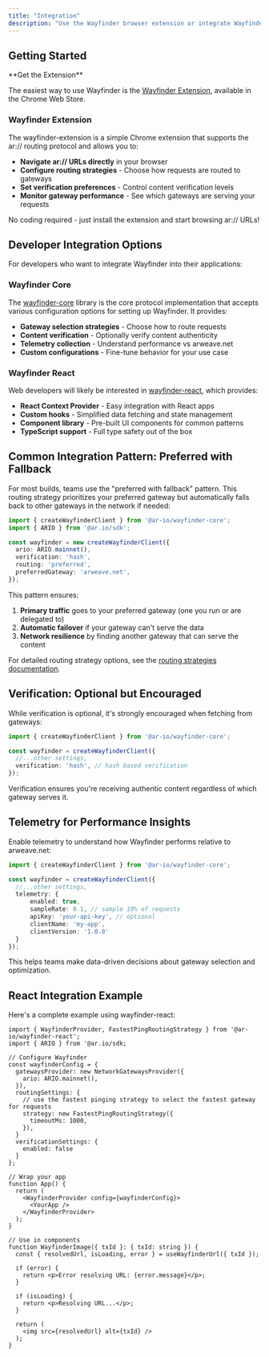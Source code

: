 ```yaml
---
title: "Integration"
description: "Use the Wayfinder browser extension or integrate Wayfinder libraries into your applications"
---
```


## Getting Started

<Callout type="tip">
**Get the Extension**

The easiest way to use Wayfinder is the [Wayfinder Extension](https://chromewebstore.google.com/detail/ario-wayfinder/hnhmeknhajanolcoihhkkaaimapnmgil?hl=en-US), available in the Chrome Web Store.
</Callout>

### Wayfinder Extension

The wayfinder-extension is a simple Chrome extension that supports the ar:// routing protocol and allows you to:

- **Navigate ar:// URLs directly** in your browser
- **Configure routing strategies** - Choose how requests are routed to gateways
- **Set verification preferences** - Control content verification levels
- **Monitor gateway performance** - See which gateways are serving your requests

No coding required - just install the extension and start browsing ar:// URLs!

## Developer Integration Options

For developers who want to integrate Wayfinder into their applications:

### Wayfinder Core

The [wayfinder-core](/sdks/wayfinder/wayfinder-core) library is the core protocol implementation that accepts various configuration options for setting up Wayfinder. It provides:

- **Gateway selection strategies** - Choose how to route requests
- **Content verification** - Optionally verify content authenticity
- **Telemetry collection** - Understand performance vs arweave.net
- **Custom configurations** - Fine-tune behavior for your use case

### Wayfinder React

Web developers will likely be interested in [wayfinder-react](/sdks/wayfinder/wayfinder-react), which provides:

- **React Context Provider** - Easy integration with React apps
- **Custom hooks** - Simplified data fetching and state management
- **Component library** - Pre-built UI components for common patterns
- **TypeScript support** - Full type safety out of the box

## Common Integration Pattern: Preferred with Fallback

For most builds, teams use the "preferred with fallback" pattern. This routing strategy prioritizes your preferred gateway but automatically falls back to other gateways in the network if needed:

```typescript
import { createWayfinderClient } from '@ar-io/wayfinder-core';
import { ARIO } from '@ar.io/sdk';

const wayfinder = new createWayfinderClient({
  ario: ARIO.mainnet(),
  verification: 'hash',
  routing: 'preferred',
  preferredGateway: 'arweave.net',
});
```

This pattern ensures:
1. **Primary traffic** goes to your preferred gateway (one you run or are delegated to)
2. **Automatic failover** if your gateway can't serve the data
3. **Network resilience** by finding another gateway that can serve the content

For detailed routing strategy options, see the [routing strategies documentation](/sdks/wayfinder/wayfinder-core/preferredwithfallbackroutingstrategy).

## Verification: Optional but Encouraged

While verification is optional, it's strongly encouraged when fetching from gateways:

```typescript
import { createWayfinderClient } from '@ar-io/wayfinder-core';

const wayfinder = createWayfinderClient({
  //...other settings,
  verification: 'hash', // hash based verification
});
```

Verification ensures you're receiving authentic content regardless of which gateway serves it.

## Telemetry for Performance Insights

Enable telemetry to understand how Wayfinder performs relative to arweave.net:

```typescript
import { createWayfinderClient } from '@ar-io/wayfinder-core';

const wayfinder = createWayfinderClient({
  //...other settings,
  telemetry: {
      enabled: true,
      sampleRate: 0.1, // sample 10% of requests
      apiKey: 'your-api-key', // optional
      clientName: 'my-app',
      clientVersion: '1.0.0'
  }
});
```

This helps teams make data-driven decisions about gateway selection and optimization.

## React Integration Example

Here's a complete example using wayfinder-react:

```tsx
import { WayfinderProvider, FastestPingRoutingStrategy } from '@ar-io/wayfinder-react';
import { ARIO } from '@ar.io/sdk;

// Configure Wayfinder
const wayfinderConfig = {
  gatewaysProvider: new NetworkGatewaysProvider({
    ario: ARIO.mainnet(),
  }),
  routingSettings: {
    // use the fastest pinging strategy to select the fastest gateway for requests
    strategy: new FastestPingRoutingStrategy({
      timeoutMs: 1000,
    }),
  }
  verificationSettings: {
    enabled: false
  }
};

// Wrap your app
function App() {
  return (
    <WayfinderProvider config={wayfinderConfig}>
      <YourApp />
    </WayfinderProvider>
  );
}

// Use in components
function WayfinderImage({ txId }: { txId: string }) {
  const { resolvedUrl, isLoading, error } = useWayfinderUrl({ txId });

  if (error) {
    return <p>Error resolving URL: {error.message}</p>;
  }

  if (isLoading) {
    return <p>Resolving URL...</p>;
  }

  return (
    <img src={resolvedUrl} alt={txId} />
  );
}
```
